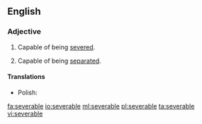 ==English==

===Adjective===
{{en-adj}}

# Capable of being [[sever]]ed.
# {{context|legal|economics}} Capable of being [[separate]]d.

====Translations====
{{trans-top|capable of being severed}}
* Polish: {{t-|pl|wypowiadalny|m}}
{{trans-mid}}
{{trans-bottom}}

[[fa:severable]]
[[io:severable]]
[[ml:severable]]
[[pl:severable]]
[[ta:severable]]
[[vi:severable]]